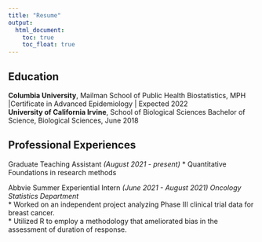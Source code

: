 ```yaml
---
title: "Resume"
output: 
  html_document:
    toc: true
    toc_float: true
---
```


## Education

**Columbia University**, Mailman School of Public Health
Biostatistics, MPH |Certificate in Advanced Epidemiology | Expected 2022  
**University of California Irvine**, School of Biological Sciences
Bachelor of Science, Biological Sciences, June 2018  


## Professional Experiences

Graduate Teaching Assistant 
*(August 2021 - present)*
* Quantitative Foundations in research methods

Abbvie Summer Experiential Intern 
*(June 2021 - August 2021)*
*Oncology Statistics Department*  
* Worked on an independent project analyzing Phase III clinical trial data for breast cancer.  
* Utilized R to employ a methodology that ameliorated bias in the assessment of duration of response.  

  




